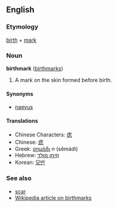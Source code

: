 ==English==
===Etymology===
[[birth]] + [[mark]]

===Noun===
'''birthmark''' ([[birthmarks]])

# A mark on the skin formed before birth.

====Synonyms====
*[[naevus]]

====Translations====
*Chinese Characters: [[痣]]
*Chinese: [[痣]]
*Greek: [[σημάδι]] ''n'' (sēmádi)
*Hebrew: [[סימן מולד|סִימָן מוּלָד]]
*Korean: [[모반]]

===See also===
*[[scar]]
*[[w:birthmark|Wikipedia article on birthmarks]]